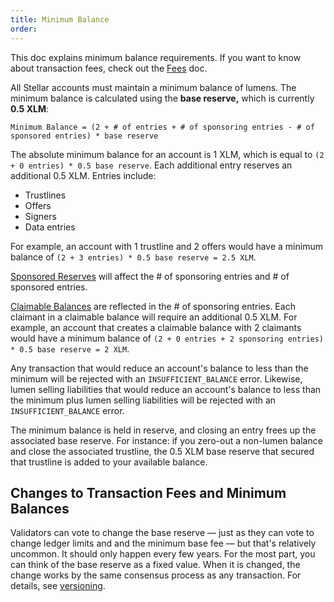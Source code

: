 ```yaml
---
title: Minimum Balance
order:
---
```



<Alert>

This doc explains minimum balance requirements.  If you want to know about transaction fees, check out the [Fees](./fees.mdx) doc.

</Alert>

All Stellar accounts must maintain a minimum balance of lumens. The minimum balance is calculated using the **base reserve,** which is currently **0.5 XLM**:

<CodeExample>


```
Minimum Balance = (2 + # of entries + # of sponsoring entries - # of sponsored entries) * base reserve
```

</CodeExample>


The absolute minimum balance for an account is 1 XLM, which is equal to `(2 + 0 entries) * 0.5 base reserve`. Each additional entry reserves an additional 0.5 XLM. Entries include:

- Trustlines
- Offers
- Signers
- Data entries

For example, an account with 1 trustline and 2 offers would have a minimum balance of `(2 + 3 entries) * 0.5 base reserve = 2.5 XLM`.

[Sponsored Reserves](./sponsored-reserves.mdx) will affect the # of sponsoring entries and # of sponsored entries.

[Claimable Balances](./claimable-balance.mdx) are reflected in the # of sponsoring entries. Each claimant in a claimable balance will require an additional 0.5 XLM. For example, an account that creates a claimable balance with 2 claimants would have a minimum balance of `(2 + 0 entries + 2 sponsoring entries) * 0.5 base reserve = 2 XLM`.

Any transaction that would reduce an account's balance to less than the minimum will be rejected with an `INSUFFICIENT_BALANCE` error. Likewise, lumen selling liabilities that would reduce an account's balance to less than the minimum plus lumen selling liabilities will be rejected with an `INSUFFICIENT_BALANCE` error.

The minimum balance is held in reserve, and closing an entry frees up the associated base reserve. For instance: if you zero-out a non-lumen balance and close the associated trustline, the 0.5 XLM base reserve that secured that trustline is added to your available balance.

## Changes to Transaction Fees and Minimum Balances

Validators can vote to change the base reserve — just as they can vote to change ledger limits and and the minimum base fee — but that's relatively uncommon. It should only happen every few years. For the most part, you can think of the base reserve as a fixed value. When it is changed, the change works by the same consensus process as any transaction. For details, see [versioning](./versioning.mdx).
